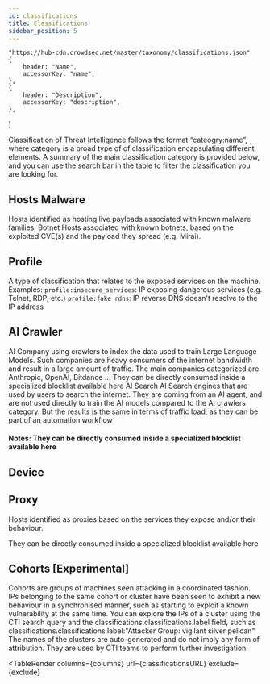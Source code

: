 ```yaml
---
id: classifications
title: Classifications
sidebar_position: 5
---
```



    "https://hub-cdn.crowdsec.net/master/taxonomy/classifications.json"
    {
        header: "Name",
        accessorKey: "name",
    },
    {
        header: "Description",
        accessorKey: "description",
    },
]

<GithubIconRender url={classificationsURL}></GithubIconRender>

Classification of Threat Intelligence follows the format “cateogry:name”, where category is a broad type of of classification encapsulating different elements.
A summary of the main classification category is provided below, and you can use the search bar in the table to filter the classification you are looking for.

## Hosts Malware
Hosts identified as hosting live payloads associated with known malware families.
Botnet
Hosts associated with known botnets, based on the exploited CVE(s) and the payload they spread (e.g. Mirai).
## Profile
A type of classification that relates to the exposed services on the machine. Examples:
`profile:insecure_services`: IP exposing dangerous services (e.g. Telnet, RDP, etc.)
`profile:fake_rdns`: IP reverse DNS doesn't resolve to the IP address

## AI Crawler

AI Company using crawlers to index the data used to train Large Language Models. Such companies are heavy consumers of the internet bandwidth and result in a large amount of traffic. The main companies categorized are Anthropic, OpenAI, Bitdance … They can be directly consumed inside a specialized blocklist available here
AI Search
AI Search engines that are used by users to search the internet. They are coming from an AI agent, and are not used directly to train the AI models compared to the AI crawlers category. But the results is the same in terms of traffic load, as they can be part of an automation workflow

#### Notes: They can be directly consumed inside a specialized blocklist available here
## Device
## Proxy
Hosts identified as proxies based on the services they expose and/or their behaviour.

They can be directly consumed inside a specialized blocklist available here
## Cohorts [Experimental]
Cohorts are groups of machines seen attacking in a coordinated fashion. IPs belonging to the same cohort or cluster have been seen to exhibit a new behaviour in a synchronised manner, such as starting to exploit a known vulnerability at the same time. You can explore the IPs of a cluster using the CTI search query and the classifications.classifications.label field, such as classifications.classifications.label:"Attacker Group: vigilant silver pelican"
The names of the clusters are auto-generated and do not imply any form of attribution.
They are used by CTI teams to perform further investigation.

<TableRender
    columns={columns}
    url={classificationsURL}
    exclude={exclude}
></TableRender>

